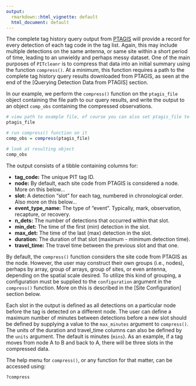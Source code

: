 ```yaml
---
output:
  rmarkdown::html_vignette: default
  html_document: default
---
```


The complete tag history query output from [PTAGIS](https://ptagis.org/) will provide a record for every detection of each tag code in the tag list. Again, this may include multiple detections on the same antenna, or same site within a short period of time, leading to an unwieldy and perhaps messy dataset. One of the main purposes of `PITcleanr` is to compress that data into an initial summary using the function `compress()`. At a minimum, this function requires a path to the complete tag history query results downloaded from PTAGIS, as seen at the end of the [Querying Detection Data from PTAGIS] section. 

In our example, we perform the `compress()` function on the `ptagis_file` object containing the file path to our query results, and write the output to an object `comp_obs` containing the compressed observations.

```r
# view path to example file, of course you can also set ptagis_file to your own PTAGIS query results
ptagis_file

# run compress() function on it
comp_obs = compress(ptagis_file)

# look at resulting object
comp_obs

```

The output consists of a tibble containing columns for:

* **tag_code:** The unique PIT tag ID.
* **node:** By default, each site code from PTAGIS is considered a node. More on this below... 
* **slot:** A detection "slot" for each tag, numbered in chronological order. Also more on this below... 
* **event_type_name:** The type of "event". Typically, mark, observation, recapture, or recovery.
* **n_dets:** The number of detections that occurred within that slot.
* **min_det:** The time of the first (min) detection in the slot.
* **max_det:** The time of the last (max) detection in the slot.
* **duration:** The duration of that slot (maximum - minimum detection time). 
* **travel_time:** The travel time between the previous slot and that one. 

By default, the `compress()` function considers the site code from PTAGIS as the node. However, the user may construct their own groups (i.e., nodes), perhaps by array, group of arrays, group of sites, or even antenna, depending on the spatial scale desired. To utilize this kind of grouping, a configuration must be supplied to the `configuration` argument in the `compress()` function. More on this is described in the [Site Configuration] section below.  

Each slot in the output is defined as all detections on a particular node before the tag is detected on a different node. The user can define a maximum number of minutes between detections before a new slot should be defined by supplying a value to the `max_minutes` argument to `compress()`. The units of the duration and travel_time columns can also be defined by the `units` argument. The default is minutes (`mins`). As an example, if a tag moves from node A to B and back to A, there will be three slots in the compressed data.

The help menu for `compress()`, or any function for that matter, can be accessed using:
```r
?compress

```
